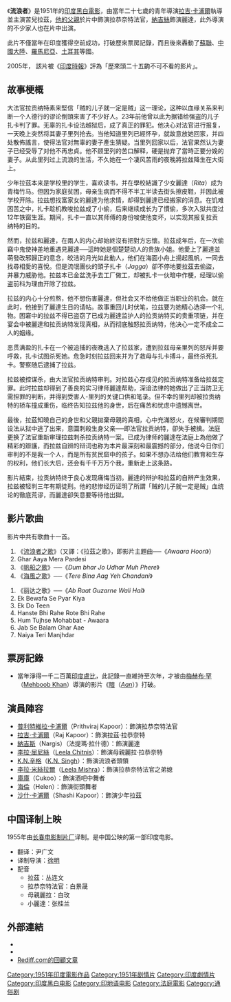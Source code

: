 {{Infobox_Film |
 name =流浪者<br /> Awaara |
 image = |  
 imdb_id = 0043306 |
 writer = [[匡瓦加·艾哈邁德·阿巴斯|匡瓦加·艾哈邁德·阿巴斯]] <br /> [[V.P.薩蒂|V.P.薩蒂]] | 
 starring = [[拉吉·卡浦爾|拉吉·卡浦爾]]<br />[[納吉絲_(印度演員)|納吉絲]]（法提瑪·拉什德）<br />[[普利特維拉·卡浦爾|普利特維拉·卡浦爾]]<br />[[李拉·屈尼丝|李拉·屈尼丝]]<br />[[K.N.辛格|K.N.辛格]]<br />[[沙什·卡浦爾|沙什·卡浦爾]]|
 director = [[拉吉·卡浦爾|拉吉·卡浦爾]] |
 producer = [[拉吉·卡浦爾|拉吉·卡浦爾]] |
 distributor = Esquire Ltd. (Asia)|
 released = 1951年 |
 runtime = 193分鐘 |
 language = [[印度語|印度語]]、[[烏爾都語|烏爾都語]] |
 music = [[山卡·載基善|山卡·載基善]] |
 budget = 不詳|
}}
《'''流浪者'''》是1951年的[[印度電影|印度]][[黑白電影|黑白電影]]，由當年二十七歲的青年導演[[拉吉·卡浦爾|拉吉·卡浦爾]]執導並主演苦兒拉茲，[[普利特維拉·卡浦爾|他的父親]]於片中飾演拉恭奈特法官，[[納吉絲_(印度演員)|納吉絲]]飾演麗達，此外導演的不少家人也在片中出演。
 
此片不僅當年在印度獲得空前成功，打破歷來票房記錄，而且後來轟動了[[蘇聯|蘇聯]]、[[中國大陸|中國大陸]]、[[羅馬尼亞|羅馬尼亞]]、[[土耳其|土耳其]]等國。

2005年， 該片被《[[印度時報|印度時報]]》評為「歷來頭二十五齣不可不看的影片」。

== 故事梗概 ==
大法官拉贡纳特素来堅信「贼的儿子就一定是贼」这一理论，这种以血缘关系来判断一个人德行的谬论倒頭來害了不少好人。23年前他曾以此为据错给强盗的儿子扎卡判了罪。无辜的扎卡设法越狱后，成了真正的罪犯。他决心对法官进行报复，一天晚上突然将其妻子里列抢去。当他知道里列已經怀孕，就故意放她回家，并四处散佈謠言，使得法官对無辜的妻子產生猜疑。当里列回家以后，法官果然认为妻子已经受辱了对他不再忠貞。他不顾里列的苦口解释，硬是抛弃了當時正要分娩的妻子。从此里列过上流浪的生活，不久她在一个凄风苦雨的夜晚將拉兹降生在大街上。

少年拉茲本来是学校里的学生，喜欢读书，并在學校結識了少女麗達（''Rita''）成为青梅竹马。但因为家庭贫困，母亲生病而不得不半工半读去街头擦皮鞋，并因此被学校开除。拉兹想找富家女的麗達为他求情，却得到麗達已经搬家的消息。在饥难困苦之中，扎卡趁机教唆拉兹成了小偷，后来继续成长为了慣偷，多次入狱共度过12年铁窗生涯。期间，扎卡一直以其师傅的身份唆使他变坏，以实现其报复拉贡纳特的目的。

然而，拉兹和麗達，在兩人的内心却始終沒有把對方忘懷。拉茲成年后，在一次偷竊中鬼使神差地重遇見麗達──這時她是個楚楚动人的贵族小姐。他愛上了麗達並萌發改邪歸正的意念，皎洁的月光如此動人，他们在海面小舟上揚起風帆，一同去找尋相愛的喜悅。但是流氓團伙的頭子扎卡（''Jagga''）卻不停地要拉茲去偷盜，并暴力威胁他。拉兹本已金盆洗手去工厂做工，却被扎卡一伙暗中作梗，经理以偷盗前科为理由开除了拉兹。

拉兹的内心十分煎熬，他不想伤害麗達，但社会又不给他做正当职业的机会。就在此时，他接到了麗達生日的请帖。故事重回儿时伏笔，拉兹要为她精心选择一个礼物。困窘中的拉兹不得已盗窃了已成为麗達监护人的拉贡纳特买的贵重项链，并在宴会中被麗達和拉贡纳特发现真相，从而彻底触怒拉贡纳特，他决心一定不成全二人的姻缘。

恶贯满盈的扎卡在一个被追捕的夜晚逃入了拉兹家，遭到拉兹母亲里列的怒斥并要呼救，扎卡试图杀死她。危急时刻拉兹回来并为了救母与扎卡搏斗，最终杀死扎卡。警察随后逮捕了拉兹。

拉兹被控谋杀，由大法官拉贡纳特审判。对拉兹心存成见的拉贡纳特准备给拉兹定罪。此时拉兹却得到了善良的实习律师麗達帮助，深谙法律的她做出了正当防卫无需担罪的判断，并得到受害人-里列的关键口供和笔录。但不幸的里列却被拉贡纳特的轿车撞成重伤，临终告知拉兹他的身世，后在痛苦和忧虑中遗憾离世。

最後，拉茲知曉自己的身世和父親拋棄母親的真相，心中充滿怒火，在候審判期間设法从狱中逃了出来，意圖刺殺生身父亲──即法官拉贡纳特，卻失手被擒。法庭更换了法官重新审理拉兹刺杀拉贡纳特一案。已成为律师的麗達在法庭上為他做了精彩的辯護，而拉兹自辨的辩词也称为本片最深刻和最震撼的部分，他说今日你们审判的不是我一个人，而是所有贫民窟中的孩子。如果不想办法给他们教育和生存的权利，他们长大后，还会有千千万万个我，重新走上这条路。

影片結束，拉贡纳特终于良心发现痛悔当初。麗達的辩护和拉茲的自辨产生效果，拉兹被轻判三年有期徒刑。他的悲惨经历证明了所謂「贼的儿子就一定是贼」血统论的徹底荒谬，而麗達卻矢意要等待他出獄。

== 影片歌曲 ==
影片中共有歌曲十一首。
# 《[[流浪者之歌_(印度歌曲)|流浪者之歌]]》（又譯：《拉茲之歌》，即影片主題曲──《''Awaara Hoon''》）
# Ghar Aaya Mera Pardesi
# 《[[帆船之歌_(印度歌曲)|帆船之歌]]》──《''Dum bhar Jo Udhar Muh Phere''》 
# 《[[海風之歌_(印度歌曲)|海風之歌]]》──《''Tere Bina Aag Yeh Chandani''》
<!-- ???????????????????? -->  
# 《丽达之歌》──《''Ab Raat Guzarne Wali Hai''》 
# Ek Bewafa Se Pyar Kiya 
# Ek Do Teen 
# Hanste Bhi Rahe Rote Bhi Rahe 
# Hum Tujhse Mohabbat - Awaara 
# Jab Se Balam Ghar Aae 
# Naiya Teri Manjhdar

== 票房記錄 ==
* 當年淨得一千二百萬[[印度盧比|印度盧比]]，此記錄一直維持至次年，才被由[[梅赫布·罕|梅赫布·罕]]（[[Mehboob_Khan|Mehboob Khan]]）導演的影片《[[暗_(印度電影)|暗]]（''[[Aan|Aan]]''）》打破。

== 演員陣容 ==
* [[普利特維拉·卡浦爾|普利特維拉·卡浦爾]]（Prithviraj Kapoor）：飾演拉恭奈特法官
* [[拉吉·卡浦爾|拉吉·卡浦爾]]（Raj Kapoor）：飾演拉茲·拉恭奈特
* [[納吉斯_(印度演員)|納吉斯]]（Nargis）（法提瑪·拉什德）：飾演麗達
* [[李拉·屈尼絲|李拉·屈尼絲]]（[[Leela_Chitnis|Leela Chitnis]]）：飾演母親麗拉·拉恭奈特 
* [[K.N.辛格|K.N.辛格]]（[[K.N._Singh|K.N. Singh]]）：飾演流浪者頭領
* [[李拉·米絲拉爾|李拉·米絲拉爾]]（[[Leela_Mishra|Leela Mishra]]）：飾演拉恭奈特法官之弟媳
* [[庫庫|庫庫]]（Cukoo）：飾演酒吧中舞者
* [[海倫_(印度演員)|海倫]]（Helen）：飾演街頭舞者
* [[沙什·卡浦爾|沙什·卡浦爾]]（Shashi Kapoor）：飾演少年拉茲
<!-- *[[Premnath|Premnath]] .... Cameo appearance in song ??? -->
==中国译制上映==
1955年由[[长春电影制片厂|长春电影制片厂]]译制。是中国公映的第一部印度电影。
*翻译：尹广文
*译制导演：[[徐明_(演员)|徐明]]
*配音
**拉茲：丛连文
**拉恭奈特法官：白景晟
**母親麗拉：白玫
**小麗達：张桂兰

== 外部連結 ==
* {{imdb title|id=0043306|title=流浪者（Awaara）}}
* {{douban|1291865|title=流浪者（Awaara）}}
* [http://www.rediff.com/entertai/2002/apr/05dinesh.htm Rediff.com的回顧文章] {{Wayback|url=http://www.rediff.com/entertai/2002/apr/05dinesh.htm |date=20191103144149 }}

<!-- {{Raj Kapoor}} {{Bollywood}}-->
{{Authority control}}
[[Category:1951年印度電影作品|Category:1951年印度電影作品]]
[[Category:1951年剧情片|Category:1951年剧情片]]
[[Category:印度劇情片|Category:印度劇情片]]
[[Category:印度黑白电影|Category:印度黑白电影]]
[[Category:印地语电影|Category:印地语电影]]
[[Category:法庭電影|Category:法庭電影]]
[[Category:通俗剧|Category:通俗剧]]